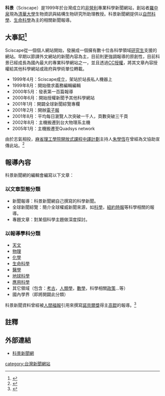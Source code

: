 {{notability unreferenced|time=2021-06-01}}
{{Refimprove|time=2021-11-04T02:26:28+00:00}}
'''科景'''（Sciscape）是1999年於台灣成立的[[非營利組織|非營利]]專業科學新聞網站，創站者[[羅中泉|羅中泉]]現為[[清華大學|清華大學]]生物資訊與結構生物研究所助理教授。科景新聞網提供以[[自然科學|自然科學]]、[[生命科學|生命科學]]為主的相關新聞報導。

==大事記<ref>{{cite web|title=關於本站|url=http://www.sciscape.org/about.php|publisher=科景新聞網|accessdate=2009-11-01|language=zh-tw|deadurl=yes|archiveurl=https://web.archive.org/web/20090913072711/http://www.sciscape.org/about.php|archivedate=2009-09-13}}</ref>==
Sciscape從一個個人網站開始，發展成一個擁有數十位各科學領域[[研究生|研究生]]支援的網站。早期以節譯外文網站的新聞內容為主，目前則更強調報導的原創性，目前科景已經成長為國內最大的專業科學網站之一，並且透過[[創用CC|CC授權]]，將其文章內容授權給其他科學網站或政府與學術單位轉載。

*1999年4月：Sciscape成立，架站於站長私人機器上
*1999年8月：開始徵求義務編輯編輯
*2000年5月：發表第一百篇報導
*2000年6月：開始授權新聞予其他科學網站
*2001年1月：開闢全球新聞綜覽專欄
*2001年2月：開辦[[電子報|電子報]]
*2001年8月：平均每日瀏覽人次突破一千人，頁數突破三千頁
*2002年8月：主機搬遷到台大物理系主機
*2005年1月：主機搬遷至Quadsys network

由於志氣相投，[[麻省理工學院開放式課程中譯計劃|麻省理工學院開放式課程中譯計劃]]主持人[[朱學恆|朱學恆]]在曾經為文協助宣傳此站。<ref>{{cite news
| author = 路西法（筆名）
| title = 學習網站探勘www.sciscape.org 為理想建構的網站 放送科技新資訊
| url = http://udndata.com/ndapp/Story2007?no=1&page=1&udndbid=udndata&SearchString=w7mkpKx1&sharepage=10&select=1&kind=2&article_date=2000-10-07&news_id=572071&showUserSearch=+%3Cstrong%3E%3Cfont+color%3D%23333333+class%3Dtitle03%3E%B1%7A%A5%48%3C%2Ffont%3E+%3Cf
| work = 聯合報
| format = 收費
| publisher = 聯合線上公司
| location = 台灣
| page = 42版 休閒文化周報 學習
| date = 2000-10-07
| accessdate = 2009-11-01
| language = zh-tw
| quote = 目前正在波士頓大學攻讀物理博士的羅中泉為了實現「讓更多人接觸基礎科學」的理想，不收分文地架設了這個網站。網路的理想性質在這裡獲得了驚人的展現：製作網站、翻譯、審核的人不只是來自各個學科的專業人士，還都是義務性質地為這個網站服務。}}
</ref>

==報導內容==
科景新聞網的編輯會編寫以下文章：
===以文章型態分類===
*新聞報導：科景新聞網自己撰寫的科學新聞。
*全球新聞綜覽：簡介全球權威新聞來源，如[[科學_(期刊)|科學]]，[[紐約時報|紐約時報]]等科學相關的報導。
*專題文章：對某個科學主題做深度探討。
===以報導學科分類===
*[[天文|天文]]
*[[物理|物理]]
*[[化學|化學]]
*[[生命科學|生命科學]]
*[[醫學|醫學]]
*[[地球科學|地球科學]]
*[[應用科學|應用科學]]
*其它領域（包含：[[考古|考古]]，[[人類學|人類學]]，[[數學|數學]]，科學相關[[政策|政策]]...等）
*國內學界（即將開闢此分類）

科景新聞資料曾經被[[人間福報|人間福報]]引用來撰寫[[諾貝爾獎|諾貝爾獎]]得主[[高錕|高錕]]的報導。<ref>{{cite web
|title = 中研院士高錕 獲諾貝爾物理學獎
|url = http://www.merit-times.com.tw/NewsPage.aspx?Unid=148115
|date = 2009-10-07
|accessdate = 2009-11-01
|language = zh-tw}}
</ref>

==註釋==
<references/>

==外部連結==
* [http://sciscape.org/ 科景新聞網]

[[category:台灣新聞網站|category:台灣新聞網站]]